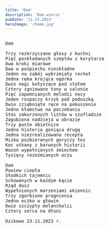 ```yaml
---
title: 'Dom'
description: 'Dom wiersz '
pubDate: '11.23.2023'
heroImage: '/home.jpg'
---
```

<pre>

Dom

Trzy rozkrzyczane głosy z kuchni
Pięć poskładanych szeptów z korytarza
Dwa kroki miarowe
Dwa w pośpiechu nieskładne
Jeden na zabój wybrzmiały rechot
Jedna ręka krojąca ogórka
Dwie nogi kołyszące pod stołem
Cztery zgniewane tony w salonie
Pięć zapomnianych melodii nocy
Jeden rozpaczy krzyk pod poduszką
Dwie zziębnięte ręce na pokuszenie
Jedno kłamstwo na poczekaniu
Stos zakurzonych listów w szufladzie
Zagubiona nadzieja w obrazie
Trzy puste obietnice
Jedna histeria goniąca drugą
Jedna niezrealizowana recepta
Miska pozbieranych goryczy łez
Koc utkany z barwnych historii
Wazon wypełnionych śmiechem
Tysięcy roześmianych oczu

Dom
Powiew ciepła
Słodkich tajemnic
Schowanych w każdym kącie
Rząd dusz
Wypełnionych marzeniami okiennic
Trzy zgarbione pragnienia
Jedno oczko w głowie
Dwie szczypty melancholii
Cztery serca na dłoni

Dzikowo 23.11.2023 r.  

</pre>
